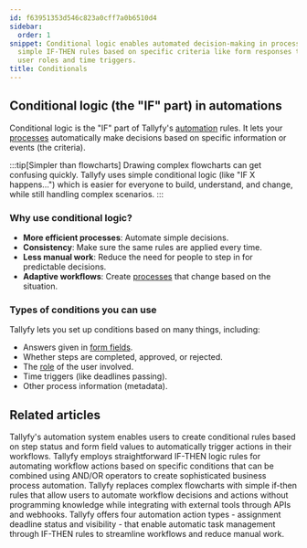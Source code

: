 ```yaml
---
id: f63951353d546c823a0cff7a0b6510d4
sidebar:
  order: 1
snippet: Conditional logic enables automated decision-making in processes by using
  simple IF-THEN rules based on specific criteria like form responses task statuses
  user roles and time triggers.
title: Conditionals
---
```


## Conditional logic (the "IF" part) in automations

Conditional logic is the "IF" part of Tallyfy's [automation](/products/pro/documenting/templates/automations/) rules. It lets your [processes](/products/pro/tracking-and-tasks/processes/) automatically make decisions based on specific information or events (the criteria).

:::tip[Simpler than flowcharts]
Drawing complex flowcharts can get confusing quickly. Tallyfy uses simple conditional logic (like "IF X happens...") which is easier for everyone to build, understand, and change, while still handling complex scenarios.
:::

### Why use conditional logic?
- **More efficient processes**: Automate simple decisions.
- **Consistency**: Make sure the same rules are applied every time.
- **Less manual work**: Reduce the need for people to step in for predictable decisions.
- **Adaptive workflows**: Create [processes](/products/pro/tracking-and-tasks/processes/) that change based on the situation.

### Types of conditions you can use
Tallyfy lets you set up conditions based on many things, including:
- Answers given in [form fields](/products/pro/tracking-and-tasks/tasks/what-are-form-fields-in-tallyfy/).
- Whether steps are completed, approved, or rejected.
- The [role](/products/pro/documenting/members/how-do-i-manage-member-permissions-in-tallyfy/) of the user involved.
- Time triggers (like deadlines passing).
- Other process information (metadata).


<PageTree />


## Related articles
<CardGrid>
<LinkTitleCard header="<b>Conditionals > Conditionals (IF) explained</b>" href="/products/pro/documenting/templates/automations/conditionals/conditionals-explained/" > Tallyfy's automation system enables users to create conditional rules based on step status and form field values to automatically trigger actions in their workflows. </LinkTitleCard>
<LinkTitleCard header="<b>Automations > Logic operations explained</b>" href="/products/pro/documenting/templates/automations/logic-explained/" > Tallyfy employs straightforward IF-THEN logic rules for automating workflow actions based on specific conditions that can be combined using AND/OR operators to create sophisticated business process automation. </LinkTitleCard>
<LinkTitleCard header="<b>Features > If-this-then-that</b>" href="/products/pro/tutorials/features/if-this-then-that/" > Tallyfy replaces complex flowcharts with simple if-then rules that allow users to automate workflow decisions and actions without programming knowledge while integrating with external tools through APIs and webhooks. </LinkTitleCard>
<LinkTitleCard header="<b>Automations > Actions</b>" href="/products/pro/documenting/templates/automations/actions/" > Tallyfy offers four automation action types - assignment deadline status and visibility - that enable automatic task management through IF-THEN rules to streamline workflows and reduce manual work. </LinkTitleCard>
</CardGrid>